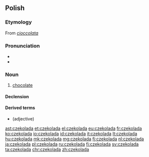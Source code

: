 ==Polish==

===Etymology===
From {{etyl|it|pl}} ''[[cioccolata]]''

===Pronunciation===
* {{audio|Pl-czekolada.ogg|audio}}
* {{IPA|/t͡ʂɛkɔˈlada/|lang=pl}}

===Noun===
{{pl-noun|f}}

# [[chocolate]]

====Declension====
{{pl-decl-noun-f|czekola|d}}

====Derived terms====
* {{l/pl|czekoladowy}} (adjective)

[[ast:czekolada]]
[[et:czekolada]]
[[el:czekolada]]
[[eu:czekolada]]
[[fr:czekolada]]
[[ko:czekolada]]
[[io:czekolada]]
[[id:czekolada]]
[[it:czekolada]]
[[lt:czekolada]]
[[hu:czekolada]]
[[mk:czekolada]]
[[mg:czekolada]]
[[fj:czekolada]]
[[nl:czekolada]]
[[ja:czekolada]]
[[pl:czekolada]]
[[ru:czekolada]]
[[fi:czekolada]]
[[sv:czekolada]]
[[ta:czekolada]]
[[chr:czekolada]]
[[zh:czekolada]]